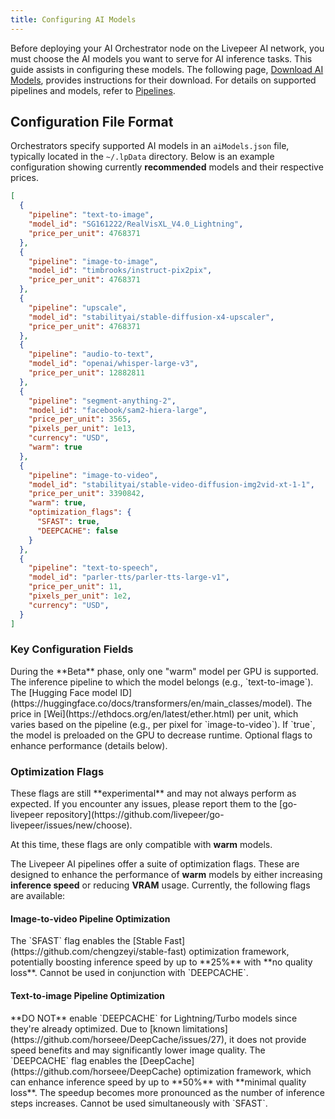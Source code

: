 ```yaml
---
title: Configuring AI Models
---
```


Before deploying your AI Orchestrator node on the Livepeer AI network, you must choose the AI models you want to serve for AI inference tasks. This guide assists in configuring these models. The following page, [Download AI Models](/ai/orchestrators/models-download), provides instructions for their download. For details on supported pipelines and models, refer to [Pipelines](/ai/pipelines/text-to-image).

## Configuration File Format

Orchestrators specify supported AI models in an `aiModels.json` file, typically
located in the `~/.lpData` directory. Below is an example configuration showing
currently **recommended** models and their respective prices.

```json
[
  {
    "pipeline": "text-to-image",
    "model_id": "SG161222/RealVisXL_V4.0_Lightning",
    "price_per_unit": 4768371
  },
  {
    "pipeline": "image-to-image",
    "model_id": "timbrooks/instruct-pix2pix",
    "price_per_unit": 4768371
  },
  {
    "pipeline": "upscale",
    "model_id": "stabilityai/stable-diffusion-x4-upscaler",
    "price_per_unit": 4768371
  },
  {
    "pipeline": "audio-to-text",
    "model_id": "openai/whisper-large-v3",
    "price_per_unit": 12882811
  },
  {
    "pipeline": "segment-anything-2",
    "model_id": "facebook/sam2-hiera-large",
    "price_per_unit": 3565,
    "pixels_per_unit": 1e13,
    "currency": "USD",
    "warm": true
  },
  {
    "pipeline": "image-to-video",
    "model_id": "stabilityai/stable-video-diffusion-img2vid-xt-1-1",
    "price_per_unit": 3390842,
    "warm": true,
    "optimization_flags": {
      "SFAST": true,
      "DEEPCACHE": false
    }
  },
  {
    "pipeline": "text-to-speech",
    "model_id": "parler-tts/parler-tts-large-v1",
    "price_per_unit": 11,
    "pixels_per_unit": 1e2,
    "currency": "USD",
  }
]
```

### Key Configuration Fields

<Info>
  During the **Beta** phase, only one "warm" model per GPU is supported.
</Info>

<ParamField path="pipeline" type="string" required="true">
  The inference pipeline to which the model belongs (e.g., `text-to-image`).
</ParamField>
<ParamField path="model_id" type="string" required="true">
  The [Hugging Face model
  ID](https://huggingface.co/docs/transformers/en/main_classes/model).
</ParamField>
<ParamField path="price_per_unit" type="integer" required="true">
  The price in [Wei](https://ethdocs.org/en/latest/ether.html) per unit, which
  varies based on the pipeline (e.g., per pixel for `image-to-video`).
</ParamField>
<ParamField path="warm" type="boolean">
  If `true`, the model is preloaded on the GPU to decrease runtime.
</ParamField>
<ParamField path="optimization_flags" type="object">
  Optional flags to enhance performance (details below).
</ParamField>

### Optimization Flags

<Warning>
  These flags are still **experimental** and may not always perform as expected.
  If you encounter any issues, please report them to the [go-livepeer
  repository](https://github.com/livepeer/go-livepeer/issues/new/choose).
</Warning>

<Note>At this time, these flags are only compatible with **warm** models.</Note>

The Livepeer AI pipelines offer a suite of optimization flags. These
are designed to enhance the performance of **warm** models by either increasing
**inference speed** or reducing **VRAM** usage. Currently, the following flags
are available:

#### Image-to-video Pipeline Optimization

<ParamField path="SFAST" type="boolean">
  The `SFAST` flag enables the [Stable
  Fast](https://github.com/chengzeyi/stable-fast) optimization framework,
  potentially boosting inference speed by up to **25%** with **no quality
  loss**. Cannot be used in conjunction with `DEEPCACHE`.
</ParamField>

#### Text-to-image Pipeline Optimization

<Warning>
  **DO NOT** enable `DEEPCACHE` for Lightning/Turbo models since they're already
  optimized. Due to [known
  limitations](https://github.com/horseee/DeepCache/issues/27), it does not
  provide speed benefits and may significantly lower image quality.
</Warning>

<ParamField path="DEEPCACHE" type="boolean">
  The `DEEPCACHE` flag enables the
  [DeepCache](https://github.com/horseee/DeepCache) optimization framework,
  which can enhance inference speed by up to **50%** with **minimal quality
  loss**. The speedup becomes more pronounced as the number of inference steps
  increases. Cannot be used simultaneously with `SFAST`.
</ParamField>
